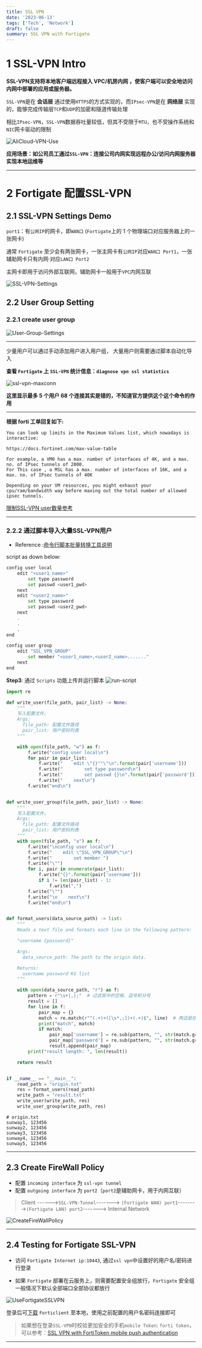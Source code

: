 ```yaml
---
title: SSL VPN
date: '2023-06-13'
tags: ['Tech', 'Network']
draft: false
summary: SSL VPN with Fortigate
---
```


<TOCInline toc={props.toc}/>



# 1 SSL-VPN Intro

**SSL-VPN支持将本地客户端远程接入 VPC/机房内网 ，使客户端可以安全地访问内网中部署的应用或服务器。**

`SSL-VPN`是在 **会话层** 通过使用`HTTPS`的方式实现的，而`IPsec-VPN`是在 **网络层** 实现的，能够完成传输层`TCP`和`UDP`的加密和隧道传输处理

相比`IPsec-VPN`，`SSL-VPN`数据吞吐量较低，但其不受限于`MTU`，也不受操作系统和`NIC`网卡驱动的限制

![AliCloud-VPN-Use](/static/images/SSLVPN/AliCloud-VPN-Use.png)

**应用场景：如公司员工通过`SSL-VPN`：连接公司内网实现远程办公/访问内网服务器实现本地运维等**

---

# 2 Fortigate 配置SSL-VPN

## 2.1 SSL-VPN Settings Demo

`port1`：有`公网IP`的网卡，即`WAN口` (`Fortigate`上的 1 个物理端口对应服务器上的一张网卡)

通常 `Fortigate` 至少会有两张网卡，一张主网卡有`公网IP`对应`WAN口 Port1`，一张辅助网卡只有内网·对应`LAN口 Port2`

主网卡即用于访问外部互联网，辅助网卡一般用于`VPC`内网互联

![SSL-VPN-Settings](/static/images/SSLVPN/SSL-VPN-Settings.png)

## 2.2 User Group Setting

### 2.2.1 create user group

![User-Group-Settings](/static/images/SSLVPN/User-Group-Settings.png)


------------

少量用户可以通过手动添加用户进入用户组， 大量用户则需要通过脚本自动化导入

**查看 `Fortigate` 上 `SSL-VPN` 统计信息：`diagnose vpn ssl statistics`**

![ssl-vpn-maxconn](/static/images/SSLVPN/ssl-vpn-maxconn.png)

**这里显示最多 5 个用户 68 个连接其实是错的，不知道官方提供这个这个命令的作用**

---

**根据 forti 工单回复如下:**

```
You can look up limits in the Maximum Values list, which nowadays is interactive:

https://docs.fortinet.com/max-value-table

For example, a VM0 has a max. number of interfaces of 4K, and a max. no. of IPsec tunnels of 2000.
For This case , a MSL has a max. number of interfaces of 16K, and a max. no. of IPsec tunnels of 40K

Depending on your VM resources, you might exhaust your cpu/ram/bandwidth way before maxing out the total number of allowed ipsec tunnels.
```


[限制SSL-VPN user数量参考](https://community.fortinet.com/t5/FortiGate/Technical-Tip-Limiting-the-maximum-number-of-SSL-VPN-users-and/ta-p/194563 "限制SSL-VPN user")


------------

### 2.2.2 通过脚本导入大量SSL-VPN用户

* Reference :[命令行脚本批量转换工具说明](https://handbook.fortinet.com.cn/%E9%99%84%E4%BB%B6/%E5%91%BD%E4%BB%A4%E8%A1%8C%E8%84%9A%E6%9C%AC%E6%89%B9%E9%87%8F%E8%BD%AC%E6%8D%A2%E5%B7%A5%E5%85%B7%E8%AF%B4%E6%98%8E.html "命令行脚本批量转换工具说明")

script as down below:

```bash
config user local
    edit "<user1_name>"
        set type password
        set passwd <user1_pwd>
    next
	edit "<user2_name>"
        set type password
        set passwd <user2_pwd>
    next
	.
	.
	.
end

config user group
    edit "SSL_VPN_GROUP"
        set member "<user1_name>,<user2_name>......."
    next
end
```


**Step3**: 通过 `Scripts` 功能上传并运行脚本
![run-script](/static/images/SSLVPN/run-script.png)


```python
import re

def write_user(file_path, pair_list) -> None:
    """
    写入配置文件。
    Args:
      file_path: 配置文件路径
      pair_list: 用户密码列表
    """

    with open(file_path, "w") as f:
        f.write("config user local\n")
        for pair in pair_list:
            f.write("    edit \"{}""\"\n".format(pair['username']))
            f.write("        set type password\n")
            f.write("        set passwd {}\n".format(pair['password']))
            f.write("    next\n")
        f.write("end\n")


def write_user_group(file_path, pair_list) -> None:
    """
    写入配置文件。
    Args:
      file_path: 配置文件路径
      pair_list: 用户密码列表
    """
    with open(file_path, "a") as f:
        f.write("\nconfig user local\n")
        f.write("    edit \"SSL_VPN_GROUP\"\n")
        f.write("        set member ")
        f.write("\"")
        for i, pair in enumerate(pair_list):
            f.write("{}".format(pair['username']))
            if i != len(pair_list) - 1:
                f.write(",")
        f.write("\"")
        f.write("\n    next\n")
        f.write("end\n")


def format_users(data_source_path) -> list:
    """
    Reads a text file and formats each line in the following pattern:

    "username {password}"

    Args:
      data_source_path: The path to the origin data.

    Returns:
      username password KV list
    """

    with open(data_source_path, "r") as f:
        pattern = r"\s+|,|;"  # 过滤其中的空格、逗号和分号
        result = []
        for line in f:
            pair_map = {}
            match = re.match(r"^(.+)+([\s*,;])+(.+)$", line)  # 两边是任意长度的字符串，中间是任意个空格 逗号或者分号
            print("match", match)
            if match:
                pair_map['username'] = re.sub(pattern, "", str(match.groups()[0]))
                pair_map['password'] = re.sub(pattern, "", str(match.groups()[1]))
                result.append(pair_map)
        print("result length: ", len(result))

    return result


if __name__ == "__main__":
    read_path = "origin.txt"
    res = format_users(read_path)
    write_path = "result.txt"
    write_user(write_path, res)
    write_user_group(write_path, res)

```


```text
# origin.txt
sunway1, 123456
sunway2, 123456
sunway3, 123456
sunway4, 123456
sunway5, 123456
```

---

## 2.3 Create FireWall Policy

* 配置 `incoming interface` 为 `ssl-vpn tunnel`
* 配置 `outgoing interface` 为 `port2`（`port2`是辅助网卡，用于内网互联）

> Client ------>`SSL-VPN-Tunnel`-------> `(Fortigate WAN) port1`-------->`(Fortigate LAN) port2`-------> Internal Network

![CreateFireWallPolicy](/static/images/SSLVPN/CreateFireWallPolicy.png)


---


## 2.4 Testing for Fortigate SSL-VPN

* 访问 `Fortigate Internet ip:10443`, 通过`ssl vpn`中设置好的用户名/密码进行登录

* 如果 `Fortigate` 部署在云服务上，则需要配置安全组放行，`Fortigate` 安全组一般情况下默认全部端口全部协议都放行

![UseFortigateSSLVPN](/static/images/SSLVPN/UseFortigateSSLVPN.png)

登录后可[下载](https://www.fortinet.com/support/product-downloads) `Forticlient` 至本地，使用之前配置的用户名密码连接即可

> 如果想在登录`SSL-VPN`时校验更加安全的手机`mobile Token`: `forti token`，可以参考：[SSL VPN with FortiToken mobile push authentication](https://docs.fortinet.com/document/fortigate/7.2.4/administration-guide/183204 "SSL VPN with FortiToken mobile push authentication")

------------